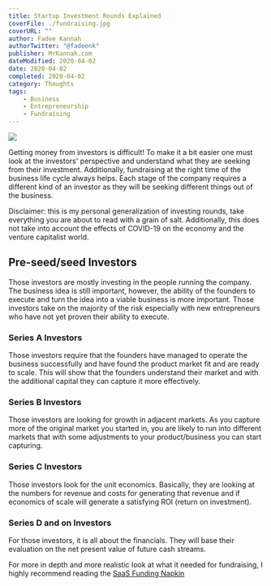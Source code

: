 ---
title: Startup Investment Rounds Explained 
coverFile: ./fundraising.jpg
coverURL: ""
author: Fadee Kannah
authorTwitter: "@fadeenk"
publisher: MrKannah.com
dateModified: 2020-04-02
date: 2020-04-02
completed: 2020-04-02
category: Thoughts
tags:
    - Business
    - Entrepreneurship
    - Fundraising
---
![](fundraising.jpg)

Getting money from investors is difficult! To make it a bit easier one must look at the investors' perspective and understand what they are seeking from their investment. Additionally, fundraising at the right time of the business life cycle always helps. Each stage of the company requires a different kind of an investor as they will be seeking different things out of the business.

Disclaimer: this is my personal generalization of investing rounds, take everything you are about to read with a grain of salt. Additionally, this does not take into account the effects of COVID-19 on the economy and the venture capitalist world.  

## Pre-seed/seed Investors
Those investors are mostly investing in the people running the company. The business idea is still important, however, the ability of the founders to execute and turn the idea into a viable business is more important. Those investors take on the majority of the risk especially with new entrepreneurs who have not yet proven their ability to execute.

### Series A Investors
Those investors require that the founders have managed to operate the business successfully and have found the product market fit and are ready to scale. This will show that the founders understand their market and with the additional capital they can capture it more effectively.

### Series B Investors
Those investors are looking for growth in adjacent markets. As you capture more of the original market you started in, you are likely to run into different markets that with some adjustments to your product/business you can start capturing.

### Series C Investors
Those investors look for the unit economics. Basically, they are looking at the numbers for revenue and costs for generating that revenue and if economics of scale will generate a satisfying ROI (return on investment).

### Series D and on Investors
For those investors, it is all about the financials. They will base their evaluation on the net present value of future cash streams.

For more in depth and more realistic look at what it needed for fundraising, I highly recommend reading the [SaaS Funding Napkin](https://www.dropbox.com/s/etmgz1vbxuys1yw/SaaSNapkin2019.pdf)
